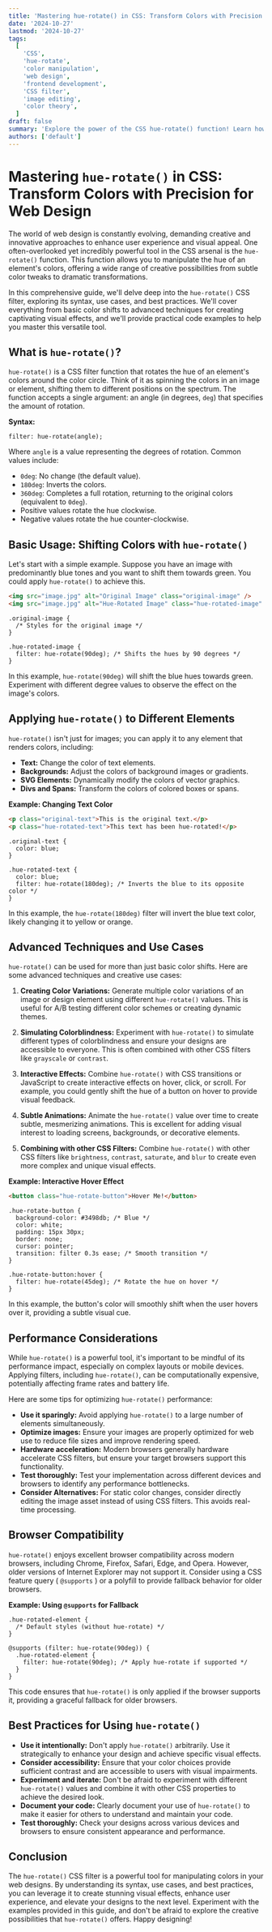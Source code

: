 ```yaml
---
title: 'Mastering hue-rotate() in CSS: Transform Colors with Precision for Web Design'
date: '2024-10-27'
lastmod: '2024-10-27'
tags:
  [
    'CSS',
    'hue-rotate',
    'color manipulation',
    'web design',
    'frontend development',
    'CSS filter',
    'image editing',
    'color theory',
  ]
draft: false
summary: 'Explore the power of the CSS hue-rotate() function! Learn how to transform colors in your web designs, create stunning visual effects, and enhance user experience with practical examples and code snippets.'
authors: ['default']
---
```


# Mastering `hue-rotate()` in CSS: Transform Colors with Precision for Web Design

The world of web design is constantly evolving, demanding creative and innovative approaches to enhance user experience and visual appeal. One often-overlooked yet incredibly powerful tool in the CSS arsenal is the `hue-rotate()` function. This function allows you to manipulate the hue of an element's colors, offering a wide range of creative possibilities from subtle color tweaks to dramatic transformations.

In this comprehensive guide, we'll delve deep into the `hue-rotate()` CSS filter, exploring its syntax, use cases, and best practices. We'll cover everything from basic color shifts to advanced techniques for creating captivating visual effects, and we'll provide practical code examples to help you master this versatile tool.

## What is `hue-rotate()`?

`hue-rotate()` is a CSS filter function that rotates the hue of an element's colors around the color circle. Think of it as spinning the colors in an image or element, shifting them to different positions on the spectrum. The function accepts a single argument: an angle (in degrees, `deg`) that specifies the amount of rotation.

**Syntax:**

```plaintext
filter: hue-rotate(angle);
```

Where `angle` is a value representing the degrees of rotation. Common values include:

- `0deg`: No change (the default value).
- `180deg`: Inverts the colors.
- `360deg`: Completes a full rotation, returning to the original colors (equivalent to `0deg`).
- Positive values rotate the hue clockwise.
- Negative values rotate the hue counter-clockwise.

## Basic Usage: Shifting Colors with `hue-rotate()`

Let's start with a simple example. Suppose you have an image with predominantly blue tones and you want to shift them towards green. You could apply `hue-rotate()` to achieve this.

```html
<img src="image.jpg" alt="Original Image" class="original-image" />
<img src="image.jpg" alt="Hue-Rotated Image" class="hue-rotated-image" />
```

```plaintext
.original-image {
  /* Styles for the original image */
}

.hue-rotated-image {
  filter: hue-rotate(90deg); /* Shifts the hues by 90 degrees */
}
```

In this example, `hue-rotate(90deg)` will shift the blue hues towards green. Experiment with different degree values to observe the effect on the image's colors.

## Applying `hue-rotate()` to Different Elements

`hue-rotate()` isn't just for images; you can apply it to any element that renders colors, including:

- **Text:** Change the color of text elements.
- **Backgrounds:** Adjust the colors of background images or gradients.
- **SVG Elements:** Dynamically modify the colors of vector graphics.
- **Divs and Spans:** Transform the colors of colored boxes or spans.

**Example: Changing Text Color**

```html
<p class="original-text">This is the original text.</p>
<p class="hue-rotated-text">This text has been hue-rotated!</p>
```

```plaintext
.original-text {
  color: blue;
}

.hue-rotated-text {
  color: blue;
  filter: hue-rotate(180deg); /* Inverts the blue to its opposite color */
}
```

In this example, the `hue-rotate(180deg)` filter will invert the blue text color, likely changing it to yellow or orange.

## Advanced Techniques and Use Cases

`hue-rotate()` can be used for more than just basic color shifts. Here are some advanced techniques and creative use cases:

1.  **Creating Color Variations:** Generate multiple color variations of an image or design element using different `hue-rotate()` values. This is useful for A/B testing different color schemes or creating dynamic themes.

2.  **Simulating Colorblindness:** Experiment with `hue-rotate()` to simulate different types of colorblindness and ensure your designs are accessible to everyone. This is often combined with other CSS filters like `grayscale` or `contrast`.

3.  **Interactive Effects:** Combine `hue-rotate()` with CSS transitions or JavaScript to create interactive effects on hover, click, or scroll. For example, you could gently shift the hue of a button on hover to provide visual feedback.

4.  **Subtle Animations:** Animate the `hue-rotate()` value over time to create subtle, mesmerizing animations. This is excellent for adding visual interest to loading screens, backgrounds, or decorative elements.

5.  **Combining with other CSS Filters:** Combine `hue-rotate()` with other CSS filters like `brightness`, `contrast`, `saturate`, and `blur` to create even more complex and unique visual effects.

**Example: Interactive Hover Effect**

```html
<button class="hue-rotate-button">Hover Me!</button>
```

```plaintext
.hue-rotate-button {
  background-color: #3498db; /* Blue */
  color: white;
  padding: 15px 30px;
  border: none;
  cursor: pointer;
  transition: filter 0.3s ease; /* Smooth transition */
}

.hue-rotate-button:hover {
  filter: hue-rotate(45deg); /* Rotate the hue on hover */
}
```

In this example, the button's color will smoothly shift when the user hovers over it, providing a subtle visual cue.

## Performance Considerations

While `hue-rotate()` is a powerful tool, it's important to be mindful of its performance impact, especially on complex layouts or mobile devices. Applying filters, including `hue-rotate()`, can be computationally expensive, potentially affecting frame rates and battery life.

Here are some tips for optimizing `hue-rotate()` performance:

- **Use it sparingly:** Avoid applying `hue-rotate()` to a large number of elements simultaneously.
- **Optimize images:** Ensure your images are properly optimized for web use to reduce file sizes and improve rendering speed.
- **Hardware acceleration:** Modern browsers generally hardware accelerate CSS filters, but ensure your target browsers support this functionality.
- **Test thoroughly:** Test your implementation across different devices and browsers to identify any performance bottlenecks.
- **Consider Alternatives:** For static color changes, consider directly editing the image asset instead of using CSS filters. This avoids real-time processing.

## Browser Compatibility

`hue-rotate()` enjoys excellent browser compatibility across modern browsers, including Chrome, Firefox, Safari, Edge, and Opera. However, older versions of Internet Explorer may not support it. Consider using a CSS feature query ( `@supports` ) or a polyfill to provide fallback behavior for older browsers.

**Example: Using `@supports` for Fallback**

```plaintext
.hue-rotated-element {
  /* Default styles (without hue-rotate) */
}

@supports (filter: hue-rotate(90deg)) {
  .hue-rotated-element {
    filter: hue-rotate(90deg); /* Apply hue-rotate if supported */
  }
}
```

This code ensures that `hue-rotate()` is only applied if the browser supports it, providing a graceful fallback for older browsers.

## Best Practices for Using `hue-rotate()`

- **Use it intentionally:** Don't apply `hue-rotate()` arbitrarily. Use it strategically to enhance your design and achieve specific visual effects.
- **Consider accessibility:** Ensure that your color choices provide sufficient contrast and are accessible to users with visual impairments.
- **Experiment and iterate:** Don't be afraid to experiment with different `hue-rotate()` values and combine it with other CSS properties to achieve the desired look.
- **Document your code:** Clearly document your use of `hue-rotate()` to make it easier for others to understand and maintain your code.
- **Test thoroughly:** Check your designs across various devices and browsers to ensure consistent appearance and performance.

## Conclusion

The `hue-rotate()` CSS filter is a powerful tool for manipulating colors in your web designs. By understanding its syntax, use cases, and best practices, you can leverage it to create stunning visual effects, enhance user experience, and elevate your designs to the next level. Experiment with the examples provided in this guide, and don't be afraid to explore the creative possibilities that `hue-rotate()` offers. Happy designing!
